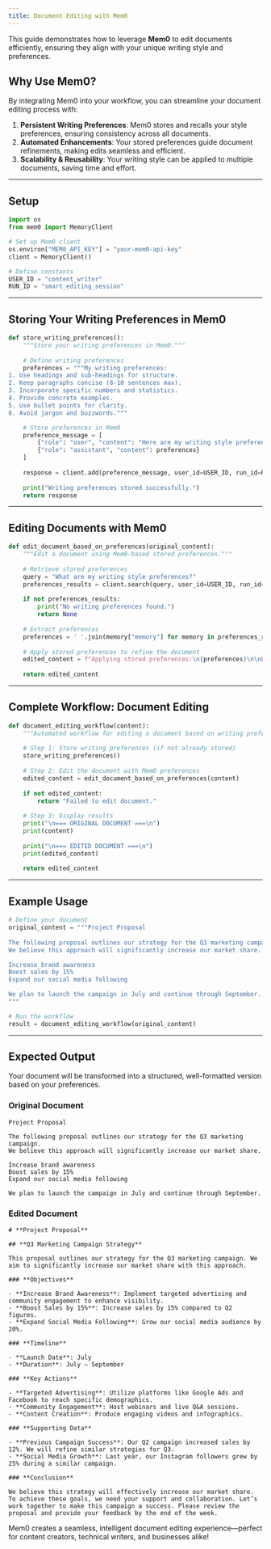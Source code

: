 ---
title: Document Editing with Mem0
---
<Snippet file="paper-release.mdx" />

This guide demonstrates how to leverage **Mem0** to edit documents efficiently, ensuring they align with your unique writing style and preferences.

## **Why Use Mem0?**

By integrating Mem0 into your workflow, you can streamline your document editing process with:

1. **Persistent Writing Preferences**: Mem0 stores and recalls your style preferences, ensuring consistency across all documents.
2. **Automated Enhancements**: Your stored preferences guide document refinements, making edits seamless and efficient.
3. **Scalability & Reusability**: Your writing style can be applied to multiple documents, saving time and effort.

---
## **Setup**

```python
import os
from mem0 import MemoryClient

# Set up Mem0 client
os.environ["MEM0_API_KEY"] = "your-mem0-api-key"
client = MemoryClient()

# Define constants
USER_ID = "content_writer"
RUN_ID = "smart_editing_session"
```

---
## **Storing Your Writing Preferences in Mem0**

```python
def store_writing_preferences():
    """Store your writing preferences in Mem0."""
    
    # Define writing preferences
    preferences = """My writing preferences:
1. Use headings and sub-headings for structure.
2. Keep paragraphs concise (8-10 sentences max).
3. Incorporate specific numbers and statistics.
4. Provide concrete examples.
5. Use bullet points for clarity.
6. Avoid jargon and buzzwords."""

    # Store preferences in Mem0
    preference_message = [
        {"role": "user", "content": "Here are my writing style preferences"},
        {"role": "assistant", "content": preferences}
    ]
    
    response = client.add(preference_message, user_id=USER_ID, run_id=RUN_ID, metadata={"type": "preferences", "category": "writing_style"})
    
    print("Writing preferences stored successfully.")
    return response
```

---
## **Editing Documents with Mem0**

```python
def edit_document_based_on_preferences(original_content):
    """Edit a document using Mem0-based stored preferences."""
    
    # Retrieve stored preferences
    query = "What are my writing style preferences?"
    preferences_results = client.search(query, user_id=USER_ID, run_id=RUN_ID)
    
    if not preferences_results:
        print("No writing preferences found.")
        return None
    
    # Extract preferences
    preferences = ' '.join(memory["memory"] for memory in preferences_results)
    
    # Apply stored preferences to refine the document
    edited_content = f"Applying stored preferences:\n{preferences}\n\nEdited Document:\n{original_content}"
    
    return edited_content
```

---
## **Complete Workflow: Document Editing**

```python
def document_editing_workflow(content):
    """Automated workflow for editing a document based on writing preferences."""
    
    # Step 1: Store writing preferences (if not already stored)
    store_writing_preferences()
    
    # Step 2: Edit the document with Mem0 preferences
    edited_content = edit_document_based_on_preferences(content)
    
    if not edited_content:
        return "Failed to edit document."
    
    # Step 3: Display results
    print("\n=== ORIGINAL DOCUMENT ===\n")
    print(content)
    
    print("\n=== EDITED DOCUMENT ===\n")
    print(edited_content)
    
    return edited_content
```

---
## **Example Usage**

```python
# Define your document
original_content = """Project Proposal
    
The following proposal outlines our strategy for the Q3 marketing campaign. 
We believe this approach will significantly increase our market share.

Increase brand awareness
Boost sales by 15%
Expand our social media following

We plan to launch the campaign in July and continue through September.
"""

# Run the workflow
result = document_editing_workflow(original_content)
```

---
## **Expected Output**

Your document will be transformed into a structured, well-formatted version based on your preferences.

### **Original Document**
```
Project Proposal
    
The following proposal outlines our strategy for the Q3 marketing campaign. 
We believe this approach will significantly increase our market share.

Increase brand awareness
Boost sales by 15%
Expand our social media following

We plan to launch the campaign in July and continue through September.
```

### **Edited Document**
```
# **Project Proposal**

## **Q3 Marketing Campaign Strategy**

This proposal outlines our strategy for the Q3 marketing campaign. We aim to significantly increase our market share with this approach.

### **Objectives**

- **Increase Brand Awareness**: Implement targeted advertising and community engagement to enhance visibility.
- **Boost Sales by 15%**: Increase sales by 15% compared to Q2 figures.
- **Expand Social Media Following**: Grow our social media audience by 20%.

### **Timeline**

- **Launch Date**: July
- **Duration**: July – September

### **Key Actions**

- **Targeted Advertising**: Utilize platforms like Google Ads and Facebook to reach specific demographics.
- **Community Engagement**: Host webinars and live Q&A sessions.
- **Content Creation**: Produce engaging videos and infographics.

### **Supporting Data**

- **Previous Campaign Success**: Our Q2 campaign increased sales by 12%. We will refine similar strategies for Q3.
- **Social Media Growth**: Last year, our Instagram followers grew by 25% during a similar campaign.

### **Conclusion**

We believe this strategy will effectively increase our market share. To achieve these goals, we need your support and collaboration. Let’s work together to make this campaign a success. Please review the proposal and provide your feedback by the end of the week.
```

Mem0 creates a seamless, intelligent document editing experience—perfect for content creators, technical writers, and businesses alike!